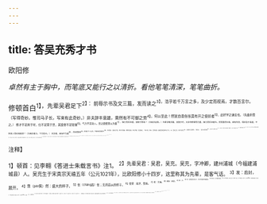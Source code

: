 ```yaml
---
---
---
```

title: 答吴充秀才书
---



欧阳修

*卓然有主于胸中，而笔底又能行之以清折。看他笔笔清深，笔笔曲折。*

修顿首白<sup>1】，先辈吴君足下<sup>2】：
前辱示书及文三篇，发而读之<sup>3】，浩乎若千万言之多，及少定而视焉，才数百言尔。（写得奇妙。惟司马子长，写来有此奇妙。）非夫辞丰意雄，需然有不可御之势<sup>4】，何以至此！然犹自患伥伥莫有开之使前者<sup>5】，此好学之谦言也。（先曲折赞之。）
修才不足用于时，仕不足荣于世，其毁誉不足轻重<sup>6】，气力不足动人。世之欲假誉以为重<sup>7】，借力而后进者，奚取于修焉？（次曲折自叙。）先辈学精文雄，其施于时，又非待修誉而为重，借力而后进者也。然而惠然见临，若有所责，得非急于谋道，不择其人而问焉者欤？（次曲折谢之。下方发论。）
夫学者，未始不为道<sup>8】，而至者鲜焉<sup>9】。非道之于人远也，学者有所溺焉尔<sup>10】。（先论道。）盖文之为言，难工而可喜，易悦而自足。世之学者，往往溺之，一有工焉，则曰，吾学足矣。甚者至弃百事不关于心，曰，吾文士也，职于文而已<sup>11】。此其所以至之鲜也。（次论文。）
昔孔子老而归鲁<sup>12】，六经之作，数年之顷尔<sup>13】。（妙，妙。）然读《易》者如无《春秋》，读《书》者如无《诗》<sup>13】，何其用功少面至于至也<sup>15】。（妙，妙。）圣人之文，虽不可及，然大抵道胜者文不难面自至也。（论道与文，必归孔子，所以折衷也。）故孟子皇皇不暇著书，荀卿盖亦晚而有作。（带孟、苟，妙，妙。只求道足，未尝求文。）若子云、仲淹，方勉焉以模言语<sup>16】，此道未足而强言者也。（扬、王道不足也，非文不足。）后之惑者，徒见前世之文传，以为学者文而已，故愈力愈勤而愈不至。此足下所谓
终日不出于轩序<sup>17】，不能纵横高下皆如意者，道未足也。若道之充焉，虽行乎天地，人于渊泉<sup>18】，无不之也。（反复只是勉其求道。）
足下之文，浩乎霈然，可谓善矣。而又志于为道，犹自以为未广，若不止焉，孟、荀可至而不难也。（再赞之。）修学道而不至者，然幸不甘于所悦而溺于所止，（再自叙。）因吾子之能不自止<sup>19】，又以励修之少进焉<sup>2】，幸甚幸甚。（再谢之。）修白。

<sup>注释】

<sup>1】顿首：见李翱《答进士朱载言书》注1。
<sup>2】先辈吴君：吴君，吴充。吴充，字冲卿，建州浦城（今福建浦城县）人。吴充生于宋真宗天禧五年（公元1021年），比欧阳修小十四岁，这里称其为先辈，是客气话。
<sup>3】发：启封，晨开。
<sup>4】霈（pèi佩）然：盛大的样子。
<sup>5】伥（chāng昌）伥；无所适从的样子。
<sup>6】毁誉：批评、赞扬。
<sup>7】假：凭借。
<sup>8】未始：未尝。
<sup>9】鲜：少。
<sup>10】溺：指溺爱文词之工，而对学道则不够重视。
<sup>17】职于文：专门撰写文章。
<sup>12】孔子老而归鲁：据《史记·孔子世家》载，孔子于鲁定公十四年（公元前496年）离开鲁国出游，鲁哀公十一年自卫返鲁，鲁哀公十六年（公元前479年）去世。
<sup>13】顷：短暂的时间。
<sup>14】“然读《易》者如无《春秋》”二句：李翱《答朱载言书》：“创意造言，皆不相师。故其读《春秋》也，如未尝有《诗》；其读《诗》也，如未尝有《易》；其读《易》也，如未尝有《书》。·······”欧阳修在文中，化用了李翺的上述语句。意谓六经之作，在载道方面是相同的，但语言文字却各有特色。
<sup>15】至于至：达到了登峰造极的高度。
<sup>16】“若子云、仲淹”二句：子云，扬雄字。仲淹，王通字。汉代扬雄的《法言》模仿《论语》，《太玄经》模仿《周易》。隋末王通的《中说》模仿《论语》.《元经》（今已不传）模仿《春秋》。所以欧阳修批评两人是勉强为文，是以模仿代替创作。
<sup>17】轩序：轩，有窗槛的长廊。序，东西厢房。
<sup>18】渊泉：深泉。
<sup>19】自止：自以为是，停滞不前。
<sup>20】少进：少，稍。进，前进、进步。
